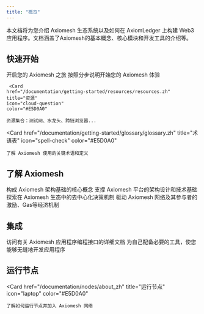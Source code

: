 ```yaml
---
title: "概览"
---
```


本文档将为您介绍 Axiomesh 生态系统以及如何在 AxiomLedger 上构建 Web3 应用程序。文档涵盖了Axiomesh的基本概念、核心模块和开发工具的介绍等。

## 快速开始

<CardGroup cols={2}>
  <Card
    href="/documentation/getting-started/introduction/introduction.zh"
    title="项目简介"
    icon="file-lines"
    color="#E5D0A0"
  >
    开启您的 Axiomesh 之旅
  </Card>
  <Card
    href="/documentation/getting-started/quick-start/quick_start.zh"
    title="快速开始"
    icon="book"
    color="#E5D0A0"
  >
    按照分步说明开始您的 Axiomesh 体验
  </Card>
 
     <Card
    href="/documentation/getting-started/resources/resources.zh"
    title="资源"
    icon="cloud-question"
    color="#E5D0A0"
  >
    资源集合：测试网、水龙头、跨链浏览器...
  </Card>

 <Card
    href="/documentation/getting-started/glossary/glossary.zh"
    title="术语表"
    icon="spell-check"
    color="#E5D0A0"
  >
    了解 Axiomesh 使用的关键术语和定义
  </Card>
   </CardGroup>


## 了解 Axiomesh

<CardGroup cols={2}>
  <Card
    href="/documentation/core-concepts/accounts.zh"
    title="核心概念"
    icon="book-open"
    color="#E5D0A0"
  >
    构成 Axiomesh 架构基础的核心概念
  </Card>
  <Card
    href="/documentation/system-design/architecture-zh"
    title="系统设计"
    icon="computer-classic"
    color="#E5D0A0"
  >
    支撑 Axiomesh 平台的架构设计和技术基础
  </Card>
 <Card
    href="/documentation/governance/committee.zh"
    title="治理"
    icon="sitemap"
    color="#E5D0A0"
  >
    探索在 Axiomesh 生态中的去中心化决策机制
  </Card>
 <Card
    href="/documentation/economics/overview.zh"
    title="经济"
    icon="coins"
    color="#E5D0A0"
  >
    驱动 Axiomesh 网络及其参与者的激励、Gas等经济机制
  </Card>
   </CardGroup>


## 集成

<CardGroup cols={2}>
  <Card
    href="/api-reference/jsonrpc/HTTP-ZH/chainId-zh"
    title="API"
    icon="cloud"
    color="#E5D0A0"
  >
    访问有关 Axiomesh 应用程序编程接口的详细文档
  </Card>
  <Card
    href="/sdks/introduction.zh"
    title="SDKs"
    icon="boxes-stacked"
    color="#E5D0A0"
  >
    为自己配备必要的工具，使您能够无缝地开发应用程序
  </Card>
   </CardGroup>

## 运行节点

<Card
    href="/documentation/nodes/about_zh"
    title="运行节点"
    icon="laptop"
    color="#E5D0A0"
>
    了解如何运行节点并加入 Axiomesh 网络
</Card>
